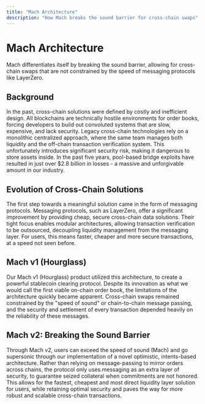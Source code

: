 ```yaml
---
title: "Mach Architecture"
description: "How Mach breaks the sound barrier for cross-chain swaps"
---
```


# Mach Architecture

Mach differentiates itself by breaking the sound barrier, allowing for cross-chain swaps that are not constrained by the speed of messaging protocols like LayerZero.

## Background

In the past, cross-chain solutions were defined by costly and inefficient design. All blockchains are technically hostile environments for order books, forcing developers to build out convoluted systems that are slow, expensive, and lack security. Legacy cross-chain technologies rely on a monolithic centralized approach, where the same team manages both liquidity and the off-chain transaction verification system. This unfortunately introduces significant security risk, making it dangerous to store assets inside. In the past five years, pool-based bridge exploits have resulted in just over $2.8 billion in losses - a massive and unforgivable amount in our industry.

## Evolution of Cross-Chain Solutions

The first step towards a meaningful solution came in the form of messaging protocols. Messaging protocols, such as LayerZero, offer a significant improvement by providing cheap, secure cross-chain data solutions. Their tight focus enables modular architectures, allowing transaction verification to be outsourced, decoupling liquidity management from the messaging layer. For users, this means faster, cheaper and more secure transactions, at a speed not seen before.

## Mach v1 (Hourglass)

Our Mach v1 (Hourglass) product utilized this architecture, to create a powerful stablecoin clearing protocol. Despite its innovation as what we would call the first viable on-chain order book, the limitations of the architecture quickly became apparent. Cross-chain swaps remained constrained by the "speed of sound" or chain-to-chain message passing, and the security and settlement of every transaction depended heavily on the reliability of these messages.

## Mach v2: Breaking the Sound Barrier

Through Mach v2, users can exceed the speed of sound (Mach) and go supersonic through our implementation of a novel optimistic, intents-based architecture. Rather than relying on message-passing to mirror orders across chains, the protocol only uses messaging as an extra layer of security, to guarantee seized collateral when commitments are not honored. This allows for the fastest, cheapest and most direct liquidity layer solution for users, while retaining optimal security and paves the way for more robust and scalable cross-chain transactions.
